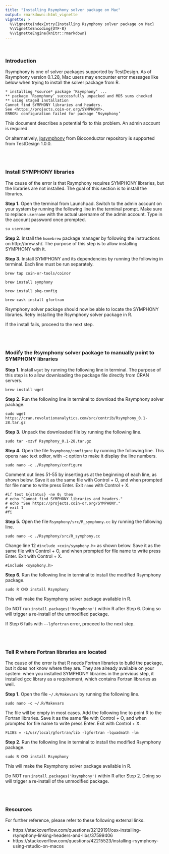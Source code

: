 ```yaml
---
title: "Installing Rsymphony solver package on Mac"
output: rmarkdown::html_vignette
vignette: >
  %\VignetteIndexEntry{Installing Rsymphony solver package on Mac}
  %\VignetteEncoding{UTF-8}
  %\VignetteEngine{knitr::rmarkdown}
---
```


<br/>

### Introduction

Rsymphony is one of solver packages supported by TestDesign. As of Rsymphony version 0.1.28, Mac users may encounter error messages like below when trying to install the solver package from R.

```
* installing *source* package ‘Rsymphony’ ...
** package ‘Rsymphony’ successfully unpacked and MD5 sums checked
** using staged installation
Cannot find SYMPHONY libraries and headers.
See <https://projects.coin-or.org/SYMPHONY>.
ERROR: configuration failed for package ‘Rsymphony’
```

This document describes a potential fix to this problem. An admin account is required.

Or alternatively, [lpsymphony](https://www.bioconductor.org/packages/release/bioc/html/lpsymphony.html) from Bioconductor repository is supported from TestDesign 1.0.0.

<br/>
<br/>

### Install SYMPHONY libraries

The cause of the error is that Rsymphony requires SYMPHONY libraries, but the libraries are not installed. The goal of this section is to install the libraries.

**Step 1.** Open the terminal from Launchpad. Switch to the admin account on your system by running the following line in the terminal prompt. Make sure to replace `username` with the actual username of the admin account. Type in the account password once prompted.

```
su username
```

**Step 2.** Install the `homebrew` package manager by following the instructions on http://brew.sh/. The purpose of this step is to allow installing SYMPHONY with it.

**Step 3.** Install SYMPHONY and its dependencies by running the following in terminal. Each line must be run separately.

```
brew tap coin-or-tools/coinor
```

```
brew install symphony
```

```
brew install pkg-config
```

```
brew cask install gfortran
```

Rsymphony solver package should now be able to locate the SYMPHONY libraries. Retry installing the Rsymphony solver package in R.

If the install fails, proceed to the next step.

<br/>
<br/>

### Modify the Rsymphony solver package to manually point to SYMPHONY libraries

**Step 1.** Install `wget` by running the following line in terminal. The purpose of this step is to allow downloading the package file directly from CRAN servers.

```
brew install wget
```

**Step 2.** Run the following line in terminal to download the Rsymphony solver package.

```
sudo wget https://cran.revolutionanalytics.com/src/contrib/Rsymphony_0.1-28.tar.gz
```

**Step 3.** Unpack the downloaded file by running the following line.

```
sudo tar -xzvf Rsymphony_0.1-28.tar.gz
```

**Step 4.** Open the file `Rsymphony/configure` by running the following line. This opens `nano` text editor, with `-c` option to make it display the line numbers.

```
sudo nano -c ./Rsymphony/configure
```

Comment out lines 51-55 by inserting `#`s at the beginning of each line, as shown below. Save it as the same file with Control + O, and when prompted for file name to write press Enter. Exit `nano` with Control + X.

```
#if test ${status} -ne 0; then
# echo "Cannot find SYMPHONY libraries and headers."
# echo "See https://projects.coin-or.org/SYMPHONY."
# exit 1
#fi
```

**Step 5.** Open the file `Rsymphony/src/R_symphony.cc` by running the following line.

```
sudo nano -c ./Rsymphony/src/R_symphony.cc
```

Change line 12 `#include <coin/symphony.h>` as shown below. Save it as the same file with Control + O, and when prompted for file name to write press Enter. Exit with Control + X.

```
#include <symphony.h>
```

**Step 6.** Run the following line in terminal to install the modified Rsymphony package.

```
sudo R CMD install Rsymphony
```

This will make the Rsymphony solver package available in R.

Do NOT run `install.packages('Rsymphony')` within R after Step 6. Doing so will trigger a re-install of the unmodified package.

If Step 6 fails with `--lgfortran` error, proceed to the next step.

<br/>
<br/>

### Tell R where Fortran libraries are located

The cause of the error is that R needs Fortran libraries to build the package, but it does not know where they are. They are already available on your system: when you installed SYMPHONY libraries in the previous step, it installed gcc library as a requirement, which contains Fortran libraries as well.

**Step 1.** Open the file `~/.R/Makevars` by running the following line.

```
sudo nano -c ~/.R/Makevars
```

The file will be empty in most cases. Add the following line to point R to the Fortran libraries. Save it as the same file with Control + O, and when prompted for file name to write press Enter. Exit with Control + X.

```
FLIBS = -L/usr/local/gfortran/lib -lgfortran -lquadmath -lm
```

**Step 2.** Run the following line in terminal to install the modified Rsymphony package.

```
sudo R CMD install Rsymphony
```

This will make the Rsymphony solver package available in R.

Do NOT run `install.packages('Rsymphony')` within R after Step 2. Doing so will trigger a re-install of the unmodified package.

<br/>
<br/>

### Resources

For further reference, please refer to these following external links.

* https://stackoverflow.com/questions/32129191/osx-installing-rsymphony-linking-headers-and-libs/37599406
* https://stackoverflow.com/questions/42215523/installing-rsymphony-using-rstudio-on-macos
